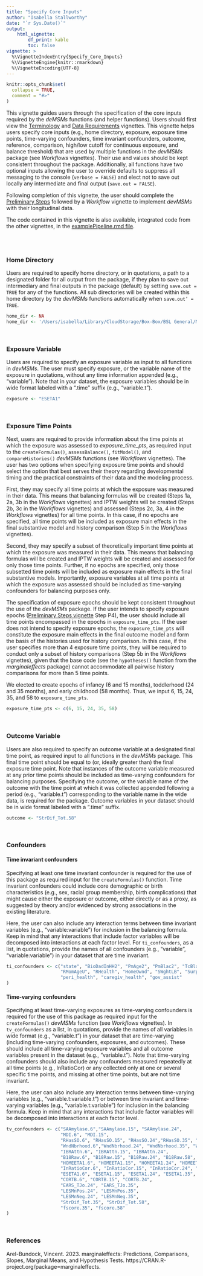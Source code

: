 ```yaml
---
title: "Specify Core Inputs"
author: "Isabella Stallworthy"
date: "`r Sys.Date()`"
output:
    html_vignette:
        df_print: kable
        toc: false
vignette: >
  %\VignetteIndexEntry{Specify_Core_Inputs}
  %\VignetteEngine{knitr::rmarkdown}
  %\VignetteEncoding{UTF-8}
---
```


```r
knitr::opts_chunk$set(
  collapse = TRUE,
  comment = "#>"
)
```

This vignette guides users through the specification of the core inputs required by the *deMSMs* functions (and helper functions). Users should first view the <a href="https://istallworthy.github.io/devMSMs/articles/Terminology.html">Terminology</a> and <a href="https://istallworthy.github.io/devMSMs/articles/Data_Requirements.html">Data Requirements</a> vignettes. This vignette helps users specify core inputs (e.g., home directory, exposure, exposure time points, time-varying confounders, time invariant confounders, outcome, reference, comparison, high/low cutoff for continuous exposure, and balance threshold) that are used by multiple functions in the *devMSMs* package (see *Workflows* vignettes). Their use and values should be kept consistent throughout the package. Additionally, all functions have two optional inputs allowing the user to override defaults to suppress all messaging to the console (`verbose = FALSE`) and elect not to save out locally any intermediate and final output (`save.out = FALSE`).  
  
Following completion of this vignette, the user should complete the <a href="https://istallworthy.github.io/devMSMs/articles/Preliminary_Steps.html">Preliminary Steps</a> followed by a *Workflow* vignette to implement *devMSMs* with their longitudinal data. 
  
The code contained in this vignette is also available, integrated code from the other vignettes, in the <a href="https://github.com/istallworthy/devMSMs/blob/main/examplePipelineRevised.Rmd">examplePipeline.rmd file</a>.  

<br> 
<br>

### Home Directory
Users are required to specify home directory, or in quotations, a path to a designated folder for all output from the package, if they plan to save out intermediary and final outputs in the package (default) by setting `save.out = TRUE` for any of the functions. All sub directories will be created within this home directory by the *devMSMs* functions automatically when `save.out’ = TRUE`.  

```r
home_dir <- NA
home_dir <- '/Users/isabella/Library/CloudStorage/Box-Box/BSL General/MSMs/testing/isa' #note: no / after
```
  
<br>

### Exposure Variable
Users are required to specify an exposure variable as input to all functions in *devMSMs*. The user must specify exposure, or the variable name of the exposure in quotations, without any time information appended (e.g., “variable”). Note that in your dataset, the exposure variables should be in wide format labeled with a “.time” suffix (e.g., “variable.t”).   

```r
exposure <- "ESETA1"
```
  
<br>

### Exposure Time Points
Next, users are required to provide information about the time points at which the exposure was assessed to *exposure_time_pts*, as required input to the `createFormulas()`, `assessBalance()`, `fitModel()`, and `compareHistories()` *devMSMs* functions (see *Workflows* vignettes). The user has two options when specifying exposure time points and should select the option that best serves their theory regarding developmental timing and the practical constraints of their data and the modeling process.  
  
First, they may specify all time points at which the exposure was measured in their data. This means that balancing formulas will be created (Steps 1a, 2a, 3b in the *Workflows* vignettes) and IPTW weights will be created (Steps 2b, 3c in the *Workflows* vignettes) and assessed (Steps 2c, 3a, 4 in the *Workflows* vignettes) for all time points. In this case, if no epochs are specified, all time points will be included as exposure main effects in the final substantive model and history comparison (Step 5 in the *Workflows* vignettes).   
  
Second, they may specify a subset of theoretically important time points at which the exposure was measured in their data. This means that balancing formulas will be created and IPTW weights will be created and assessed for only those time points. Further, if no epochs are specified, only those subsetted time points will be included as exposure main effects in the final substantive models. Importantly, exposure variables at all time points at which the exposure was assessed should be included as time-varying confounders for balancing purposes only.  
  
The specification of exposure epochs should be kept consistent throughout the use of the *devMSMs* package. If the user intends to specify exposure epochs (<a href="https://istallworthy.github.io/devMSMs/articles/Preliminary_Steps.html">Preliminary Steps vignette</a> Step P4), the user should include all time points encompassed in the epochs in `exposure_time_pts`. If the user does not intend to specify exposure epochs, the `exposure_time_pts` will constitute the exposure main effects in the final outcome model and form the basis of the histories used for history comparison. In this case, if the user specifies more than 4 exposure time points, they will be required to conduct only a subset of history comparisons (Step 5b in the *Workflows* vignettes), given that the base code (see the `hypotheses()` function from the *marginaleffects* package) cannot accommodate all pairwise history comparisons for more than 5 time points.   

We elected to create epochs of infancy (6 and 15 months), toddlerhood (24 and 35 months), and early childhood (58 months). Thus, we input 6, 15, 24, 35, and 58 to `exposure_time_pts`.   

```r
exposure_time_pts <- c(6, 15, 24, 35, 58)
```

<br>
  
### Outcome Variable
Users are also required to specify an outcome variable at a designated final time point, as required input to all functions in the *devMSMs* package. This final time point should be equal to (or, ideally greater than) the final exposure time point. Note that instances of the outcome variable measured at any prior time points should be included as time-varying confounders for balancing purposes. Specifying the outcome, or the variable name of the outcome with the time point at which it was collected appended following a period (e.g., “variable.t”) corresponding to the variable name in the wide data, is required for the package. Outcome variables in your dataset should be in wide format labeled with a “.time” suffix.  
  
```r
outcome <- "StrDif_Tot.58"
```
<br>

### Confounders 
#### Time invariant confounders
Specifying at least one time invariant confounder is required for the use of this package as required input for the `createFormulas()` function. Time invariant confounders could include core demographic or birth characteristics (e.g., sex, racial group membership, birth complications) that might cause either the exposure or outcome, either directly or as a proxy, as suggested by theory and/or evidenced by strong associations in the existing literature.   
  
Here, the user can also include any interaction terms between time invariant variables (e.g., “variable:variable”) for inclusion in the balancing formula. Keep in mind that any interactions that include factor variables will be decomposed into interactions at each factor level. For `ti_confounders`, as a list, in quotations, provide the names of all confounders (e.g., “variable”, “variable:variable”) in your dataset that are time invariant.  
  
```r
ti_confounders <- c("state", "BioDadInHH2", "PmAge2", "PmBlac2", "TcBlac2", "PmMrSt2", "PmEd2", "KFASTScr",
                    "RMomAgeU", "RHealth", "HomeOwnd", "SWghtLB", "SurpPreg", "SmokTotl", "DrnkFreq",
                    "peri_health", "caregiv_health", "gov_assist"
)
```

  
  
#### Time-varying confounders
Specifying at least time-varying exposures as time-varying confounders is required for the use of this package as required input for the `createFormulas()` *devMSMs* function (see *Workflows* vignettes). In `tv_confounders` as a list, in quotations, provide the names of all variables in wide format (e.g., “variable.t”) in your dataset that are time-varying (including time-varying confounders, exposures, and outcomes). These should include all time-varying exposure variables and all outcome variables present in the dataset (e.g., “variable.t”). Note that time-varying confounders should also include any confounders measured repeatedly at all time points (e.g., InRatioCor) or any collected only at one or several specific time points, and missing at other time points, but are not time invariant.   
  
Here, the user can also include any interaction terms between time-varying variables (e.g., “variable.t:variable.t”) or between time invariant and time-varying variables (e.g., “variable.t:variable”) for inclusion in the balancing formula. Keep in mind that any interactions that include factor variables will be decomposed into interactions at each factor level.  
  
```r
tv_confounders <- c("SAAmylase.6","SAAmylase.15", "SAAmylase.24",
                    "MDI.6", "MDI.15",                                            
                    "RHasSO.6", "RHasSO.15", "RHasSO.24","RHasSO.35", "RHasSO.58",                                         
                    "WndNbrhood.6","WndNbrhood.24", "WndNbrhood.35", "WndNbrhood.58",                                       
                    "IBRAttn.6", "IBRAttn.15", "IBRAttn.24",                                   
                    "B18Raw.6", "B18Raw.15", "B18Raw.24", "B18Raw.58",                                           
                    "HOMEETA1.6", "HOMEETA1.15", "HOMEETA1.24", "HOMEETA1.35", "HOMEETA1.58",                               
                    "InRatioCor.6", "InRatioCor.15", "InRatioCor.24", "InRatioCor.35", "InRatioCor.58",                         
                    "ESETA1.6", "ESETA1.15", "ESETA1.24", "ESETA1.35", "ESETA1.58",  #exposure variables required               
                    "CORTB.6", "CORTB.15", "CORTB.24",                                                                  
                    "EARS_TJo.24", "EARS_TJo.35",                                        
                    "LESMnPos.24", "LESMnPos.35",                                  
                    "LESMnNeg.24", "LESMnNeg.35",       
                    "StrDif_Tot.35", "StrDif_Tot.58",    
                    "fscore.35", "fscore.58"
) 
```
  
<br>
  
### References
  
Arel-Bundock, Vincent. 2023. marginaleffects: Predictions, Comparisons, Slopes, Marginal  Means, and Hypothesis Tests. 
https://CRAN.R-project.org/package=marginaleffects. 

